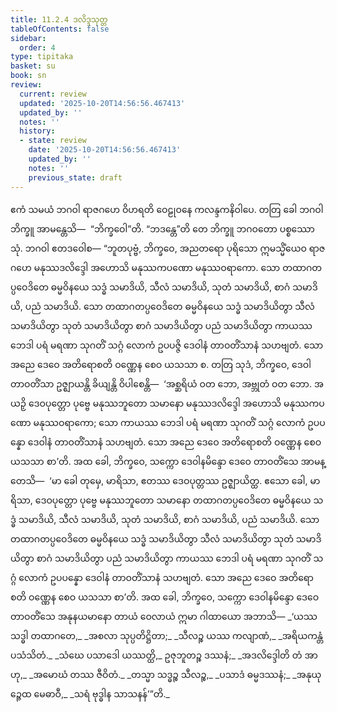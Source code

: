 ```yaml
---
title: 11.2.4 ဒလိဒ္ဒသုတ္တ
tableOfContents: false
sidebar:
  order: 4
type: tipitaka
basket: su
book: sn
review:
  current: review
  updated: '2025-10-20T14:56:56.467413'
  updated_by: ''
  notes: ''
  history:
  - state: review
    date: '2025-10-20T14:56:56.467413'
    updated_by: ''
    notes: ''
    previous_state: draft
---
```



<DynamicBreadcrumb />


<ReviewStatus review={frontmatter.review} showDetails={true} />

<HypothesisAnnotation frontmatter={frontmatter} />

<Division number="260" book="sn" e="ch" v="18" p="318">

<Paragraph number="1640" book="sn">
ဧကံ သမယံ ဘဂဝါ ရာဇဂဟေ ဝိဟရတိ ဝေဠုဝနေ ကလန္ဒကနိဝါပေ. တတြ ခေါ ဘဂဝါ ဘိက္ခူ အာမန္တေသိ—  “ဘိက္ခဝေါ”တိ. “ဘဒန္တေ”တိ တေ ဘိက္ခူ ဘဂဝတော ပစ္စဿောသုံ. ဘဂဝါ ဧတဒဝေါစ—
</Paragraph>

<Paragraph number="1641" book="sn">
“ဘူတပုဗ္ဗံ, ဘိက္ခဝေ, အညတရော ပုရိသော ဣမသ္မိံယေဝ ရာဇဂဟေ မနုဿဒလိဒ္ဒေါ အဟောသိ မနုဿကပဏော မနုဿဝရာကော. သော တထာဂတပ္ပဝေဒိတေ ဓမ္မဝိနယေ သဒ္ဓံ သမာဒိယိ, သီလံ သမာဒိယိ, သုတံ သမာဒိယိ, စာဂံ သမာဒိယိ, ပညံ သမာဒိယိ. သော တထာဂတပ္ပဝေဒိတေ ဓမ္မဝိနယေ သဒ္ဓံ သမာဒိယိတွာ သီလံ သမာဒိယိတွာ သုတံ သမာဒိယိတွာ စာဂံ သမာဒိယိတွာ ပညံ သမာဒိယိတွာ ကာယဿ ဘေဒါ ပရံ မရဏာ သုဂတိံ သဂ္ဂံ လောကံ ဥပပဇ္ဇိ ဒေဝါနံ တာဝတိံသာနံ သဟဗျတံ. သော အညေ ဒေဝေ အတိရောစတိ ဝဏ္ဏေန စေဝ ယသသာ စ. တတြ သုဒံ, ဘိက္ခဝေ, ဒေဝါ တာဝတိံသာ ဥဇ္ဈာယန္တိ ခိယျန္တိ ဝိပါစေန္တိ—  ‘အစ္ဆရိယံ ဝတ ဘော, အဗ္ဘုတံ ဝတ ဘော. အယဉှိ ဒေဝပုတ္တော ပုဗ္ဗေ မနုဿဘူတော သမာနော မနုဿဒလိဒ္ဒေါ အဟောသိ မနုဿကပဏော မနုဿဝရာကော; သော ကာယဿ ဘေဒါ ပရံ မရဏာ သုဂတိံ သဂ္ဂံ လောကံ ဥပပန္နော ဒေဝါနံ တာဝတိံသာနံ သဟဗျတံ. သော အညေ ဒေဝေ အတိရောစတိ ဝဏ္ဏေန စေဝ ယသသာ စာ’တိ.
</Paragraph>

<Paragraph number="1642" book="sn">
အထ ခေါ, ဘိက္ခဝေ, သက္ကော ဒေဝါနမိန္ဒော ဒေဝေ တာဝတိံသေ အာမန္တေသိ—  ‘မာ ခေါ တုမှေ, မာရိသာ, ဧတဿ ဒေဝပုတ္တဿ ဥဇ္ဈာယိတ္ထ. ဧသော ခေါ, မာရိသာ, ဒေဝပုတ္တော ပုဗ္ဗေ မနုဿဘူတော သမာနော တထာဂတပ္ပဝေဒိတေ ဓမ္မဝိနယေ သဒ္ဓံ သမာဒိယိ, သီလံ သမာဒိယိ, သုတံ သမာဒိယိ, စာဂံ သမာဒိယိ, ပညံ သမာဒိယိ. သော တထာဂတပ္ပဝေဒိတေ ဓမ္မဝိနယေ သဒ္ဓံ သမာဒိယိတွာ သီလံ သမာဒိယိတွာ သုတံ သမာဒိယိတွာ စာဂံ သမာဒိယိတွာ ပညံ သမာဒိယိတွာ ကာယဿ ဘေဒါ ပရံ မရဏာ သုဂတိံ သဂ္ဂံ လောကံ ဥပပန္နော ဒေဝါနံ တာဝတိံသာနံ သဟဗျတံ. သော အညေ ဒေဝေ အတိရောစတိ ဝဏ္ဏေန စေဝ ယသသာ စာ’တိ. အထ ခေါ, ဘိက္ခဝေ, သက္ကော ဒေဝါနမိန္ဒော ဒေဝေ တာဝတိံသေ အနုနယမာနော တာယံ ဝေလာယံ ဣမာ ဂါထာယော အဘာသိ—
</Paragraph>

<Paragraph number="1643" type="verses" book="sn">
_‘ယဿ သဒ္ဓါ တထာဂတေ,_  
_အစလာ သုပ္ပတိဋ္ဌိတာ;_  
_သီလဉ္စ ယဿ ကလျာဏံ,_  
_အရိယကန္တံ ပသံသိတံ._  

</Paragraph>

<Paragraph number="1644" type="verses" book="sn">
_သံဃေ ပသာဒေါ ယဿတ္ထိ,_  
ဥဇုဘူတဉ္စ ဒဿနံ;_  
_အဒလိဒ္ဒေါတိ တံ အာဟု,_  
_အမောဃံ တဿ ဇီဝိတံ._  

</Paragraph>

<Paragraph number="1645" type="verses" book="sn">
_တသ္မာ သဒ္ဓဉ္စ သီလဉ္စ,_  
_ပသာဒံ ဓမ္မဒဿနံ;_  
_အနုယုဉ္ဇေထ မေဓာဝီ,_  
_သရံ ဗုဒ္ဓါန သာသနန်’”တိ._
</Paragraph>
</Division>